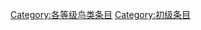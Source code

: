 {{catmore1|[[WikiProject:鸟类|WikiProject:鸟类]]}}
{{Articles by Quality|topic=鸟类|project=鸟类|format=TOC}}
{{empty category}}

[[Category:各等级鸟类条目|Category:各等级鸟类条目]]
[[Category:初级条目|Category:初级条目]]